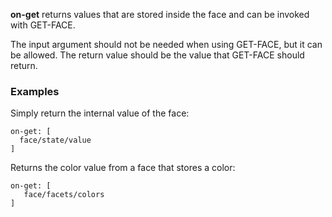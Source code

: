 '''on-get''' returns values that are stored inside the face and can be invoked with GET-FACE.

The input argument should not be needed when using GET-FACE, but it can be allowed. The return value should be the value that GET-FACE should return.

===Examples===

Simply return the internal value of the face:

 on-get: [
   face/state/value
 ]

Returns the color value from a face that stores a color:

 on-get: [
    face/facets/colors
 ]